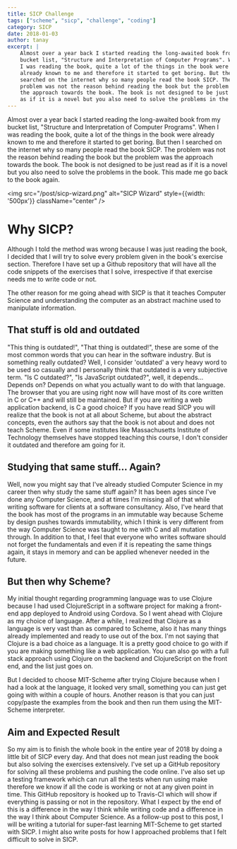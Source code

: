 ```yaml
---
title: SICP Challenge
tags: ["scheme", "sicp", "challenge", "coding"]
category: SICP
date: 2018-01-03
author: tanay
excerpt: |
    Almost over a year back I started reading the long-awaited book from my
    bucket list, "Structure and Interpretation of Computer Programs". When
    I was reading the book, quite a lot of the things in the book were
    already known to me and therefore it started to get boring. But then I
    searched on the internet why so many people read the book SICP. The
    problem was not the reason behind reading the book but the problem was
    the approach towards the book. The book is not designed to be just read
    as if it is a novel but you also need to solve the problems in the book.
---
```



Almost over a year back I started reading the long-awaited book from my
bucket list, \"Structure and Interpretation of Computer Programs\". When
I was reading the book, quite a lot of the things in the book were
already known to me and therefore it started to get boring. But then I
searched on the internet why so many people read the book SICP. The
problem was not the reason behind reading the book but the problem was
the approach towards the book. The book is not designed to be just read
as if it is a novel but you also need to solve the problems in the book.
This made me go back to the book again.

<img src="/post/sicp-wizard.png" alt="SICP Wizard" style={{width: '500px'}} className="center" />

# Why SICP?

Although I told the method was wrong because I was just reading the
book, I decided that I will try to solve every problem given in the
book\'s exercise section. Therefore I have set up a Github repository
that will have all the code snippets of the exercises that I solve,
irrespective if that exercise needs me to write code or not.

The other reason for me going ahead with SICP is that it teaches
Computer Science and understanding the computer as an abstract machine
used to manipulate information.

## That stuff is old and outdated

\"This thing is outdated!\", \"That thing is outdated!\", these are some
of the most common words that you can hear in the software industry. But
is something really outdated? Well, I consider \'outdated\' a very heavy
word to be used so casually and I personally think that outdated is a
very subjective term. \"Is C outdated?\", \"Is JavaScript outdated?\",
well, it depends\... Depends on? Depends on what you actually want to do
with that language. The browser that you are using right now will have
most of its core written in C or C++ and will still be maintained. But
if you are writing a web application backend, is C a good choice? If you
have read SICP you will realize that the book is not at all about
Scheme, but about the abstract concepts, even the authors say that the
book is not about and does not teach Scheme. Even if some institutes
like Massachusetts Institute of Technology themselves have stopped
teaching this course, I don\'t consider it outdated and therefore am
going for it.

## Studying that same stuff\... Again?

Well, now you might say that I\'ve already studied Computer Science in
my career then why study the same stuff again? It has been ages since
I\'ve done any Computer Science, and at times I\'m missing all of that
while writing software for clients at a software consultancy. Also,
I\'ve heard that the book has most of the programs in an immutable way
because Scheme by design pushes towards immutability, which I think is
very different from the way Computer Science was taught to me with C and
all mutation through. In addition to that, I feel that everyone who
writes software should not forget the fundamentals and even if it is
repeating the same things again, it stays in memory and can be applied
whenever needed in the future.

## But then why Scheme?

My initial thought regarding programming language was to use Clojure
because I had used ClojureScript in a software project for making a
front-end app deployed to Android using Cordova. So I went ahead with
Clojure as my choice of language. After a while, I realized that Clojure
as a language is very vast than as compared to Scheme, also it has many
things already implemented and ready to use out of the box. I\'m not
saying that Clojure is a bad choice as a language. It is a pretty good
choice to go with if you are making something like a web application.
You can also go with a full stack approach using Clojure on the backend
and ClojureScript on the front end, and the list just goes on.

But I decided to choose MIT-Scheme after trying Clojure because when I
had a look at the language, it looked very small, something you can just
get going with within a couple of hours. Another reason is that you can
just copy/paste the examples from the book and then run them using the
MIT-Scheme interpreter.

## Aim and Expected Result

So my aim is to finish the whole book in the entire year of 2018 by
doing a little bit of SICP every day. And that does not mean just
reading the book but also solving the exercises extensively. I\'ve set
up a GitHub repository for solving all these problems and pushing the
code online. I\'ve also set up a testing framework which can run all the
tests when run using make therefore we know if all the code is working
or not at any given point in time. This GitHub repository is hooked up
to Travis-CI which will show if everything is passing or not in the
repository. What I expect by the end of this is a difference in the way
I think while writing code and a difference in the way I think about
Computer Science. As a follow-up post to this post, I will be writing a
tutorial for super-fast learning MIT-Scheme to get started with SICP. I
might also write posts for how I approached problems that I felt
difficult to solve in SICP.

<script src="https://giscus.app/client.js"
    data-repo="tanayseven/tanayseven.github.io"
    data-repo-id="MDEwOlJlcG9zaXRvcnkyOTAyNjM1OA=="
    data-category="General"
    data-category-id="DIC_kwDOAbroNs4COT7e"
    data-mapping="pathname"
    data-reactions-enabled="1"
    data-emit-metadata="1"
    data-input-position="top"
    data-theme="dark"
    data-lang="en"
    data-loading="lazy"
    crossOrigin="anonymous"
    async>
</script>
